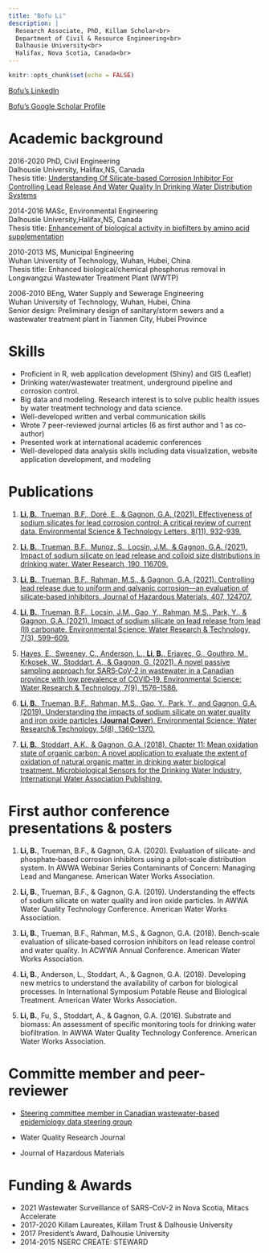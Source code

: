 ```yaml
---
title: "Bofu Li"
description: |
  Research Associate, PhD, Killam Scholar<br>
  Department of Civil & Resource Engineering<br>
  Dalhousie University<br>
  Halifax, Nova Scotia, Canada<br>
---
```


```r
knitr::opts_chunk$set(echo = FALSE)
```

[Bofu's LinkedIn](https://www.linkedin.com/in/bofu-li-8381a6198/)

[Bofu's Google Scholar Profile](https://scholar.google.com/citations?user=T10gXrMAAAAJ&hl=en&oi=ao)

# Academic background    

2016-2020 PhD, Civil Engineering<br>
Dalhousie University, Halifax,NS, Canada<br>
Thesis title: [Understanding Of Silicate-based Corrosion Inhibitor For Controlling Lead Release And Water Quality In Drinking Water Distribution Systems](https://dalspace.library.dal.ca/xmlui/handle/10222/80064) 
  
2014-2016 MASc, Environmental Engineering<br>
Dalhousie University,Halifax,NS, Canada<br> 
Thesis title: [Enhancement of biological activity in biofilters by amino acid supplementation](https://dalspace.library.dal.ca/handle/10222/72200)
  
2010-2013 MS, Municipal Engineering<br>
Wuhan University of Technology, Wuhan, Hubei, China<br>
Thesis title: Enhanced biological/chemical phosphorus removal in Longwangzui Wastewater Treatment Plant (WWTP)
  
2006-2010 BEng, Water Supply and Sewerage Engineering<br>
Wuhan University of Technology, Wuhan, Hubei, China<br>
Senior design: Preliminary design of sanitary/storm sewers and a wastewater treatment plant in Tianmen City, Hubei Province

# Skills  

- Proficient in R, web application development (Shiny) and GIS (Leaflet) 
- Drinking water/wastewater treatment, underground pipeline and corrosion control. 
- Big data and modeling. Research interest is to solve public health issues by water treatment technology and data science.      
- Well-developed written and verbal communication skills
- Wrote 7 peer-reviewed journal articles (6 as first author and 1 as co-author)
- Presented work at international academic conferences
- Well-developed data analysis skills including data visualization, website application development, and modeling 


# Publications

1. [**Li, B.**, Trueman, B.F., Doré, E., & Gagnon, G.A. (2021). Effectiveness of sodium silicates for lead corrosion control: A critical review of current data. Environmental Science & Technology Letters, 8(11), 932-939.](https://pubs.acs.org/doi/full/10.1021/acs.estlett.1c00671)

2. [**Li, B.**, Trueman, B.F., Munoz, S., Locsin, J.M., & Gagnon, G.A. (2021). Impact of sodium silicate on lead release and colloid size distributions in drinking water. Water Research, 190, 116709.](https://doi.org/10.1016/j.watres.2020.116709)

3. [**Li, B.**, Trueman, B.F., Rahman, M.S., & Gagnon, G.A. (2021). Controlling lead release due to uniform and galvanic corrosion—an evaluation of silicate‑based inhibitors. Journal of Hazardous Materials, 407, 124707.](https://doi.org/10.1016/j.jhazmat.2020.124707)

4. [**Li, B.**, Trueman, B.F., Locsin, J.M., Gao, Y., Rahman, M.S., Park, Y., & Gagnon, G.A. (2021). Impact of sodium silicate on lead release from lead (II) carbonate. Environmental Science: Water Research & Technology, 7(3), 599–609.](https://pubs.rsc.org/en/content/articlepdf/2021/ew/d0ew00886a)

5. [Hayes, E., Sweeney, C., Anderson, L., **Li, B.**, Erjavec, G., Gouthro, M., Krkosek, W., Stoddart, A., & Gagnon, G. (2021). A novel passive sampling approach for SARS‑CoV‑2 in wastewater in a Canadian province with low prevalence of COVID‑19. Environmental Science: Water Research & Technology, 7(9), 1576–1586.](https://pubs.rsc.org/en/content/articlehtml/2021/ew/d1ew00207d)

6. [**Li, B.**, Trueman, B.F., Rahman, M.S., Gao, Y., Park, Y., and Gagnon, G.A. (2019). Understanding the impacts of sodium silicate on water quality and iron oxide particles (**Journal Cover**). Environmental Science: Water
Research& Technology, 5(8), 1360–1370.](https://pubs.rsc.org/en/content/articlelanding/2019/EW/C9EW00257J)

7. [**Li, B.**, Stoddart, A.K., & Gagnon, G.A. (2018). Chapter 11: Mean oxidation state of organic carbon: A novel application to evaluate the extent of oxidation of natural organic matter in drinking water biological treatment. Microbiological Sensors for the Drinking Water Industry, International Water Association Publishing.](https://www.iwapublishing.com/sites/default/files/11_Skovhus_Ch11_R3.pdf)

# First author conference presentations & posters

1. **Li, B.**, Trueman, B.F., & Gagnon, G.A. (2020). Evaluation of silicate‑ and phosphate‑based corrosion inhibitors using a pilot‑scale distribution system. In AWWA Webinar Series Contaminants of Concern: Managing Lead and Manganese. American Water Works Association.

2. **Li, B.**, Trueman, B.F., & Gagnon, G.A. (2019). Understanding the effects of sodium silicate on water quality and iron oxide particles. In AWWA Water Quality Technology Conference. American Water Works Association.

3. **Li, B.**, Trueman, B.F., Rahman, M.S., & Gagnon, G.A. (2018). Bench‑scale evaluation of silicate‑based corrosion inhibitors on lead release control and water quality. In ACWWA Annual Conference. American Water Works Association.

4. **Li, B.**, Anderson, L., Stoddart, A., & Gagnon, G.A. (2018). Developing new metrics to understand the availability of carbon for biological processes. In International Symposium Potable Reuse and Biological Treatment. American Water Works Association.

5. **Li, B.**, Fu, S., Stoddart, A., & Gagnon, G.A. (2016). Substrate and biomass: An assessment of specific monitoring tools for drinking water biofiltration. In AWWA Water Quality Technology Conference. American Water Works Association.

#  Committe member and peer-reviewer

- [Steering committee member in Canadian wastewater-based epidemiology data steering group](https://github.com/Big-Life-Lab/PHES-ODM/wiki/Steering-Group-Members)

- Water Quality Research Journal

- Journal of Hazardous Materials

# Funding & Awards  
- 2021 Wastewater Surveillance of SARS-CoV-2 in Nova Scotia, Mitacs Accelerate 
- 2017-2020 Killam Laureates, Killam Trust & Dalhousie University
- 2017 President’s Award, Dalhousie University
- 2014-2015 NSERC CREATE: STEWARD
